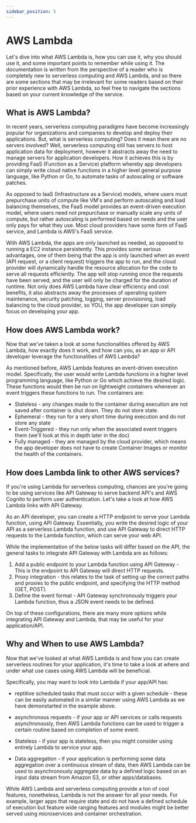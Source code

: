 ```yaml
---
sidebar_position: 5
---
```


# AWS Lambda

Let's dive into what AWS Lambda is, how you can use it, why you should use it, and some important points to remember while using it.
The documentation is written from the perspective of a reader who is completely new to serverless computing and AWS Lambda, and so there are some sections that may
be irrelevant for some readers based on their prior experience with AWS Lambda, so feel free to navigate the sections based on your current knowledge of the service.

## What is AWS Lambda?

In recent years, serverless computing paradigms have become increasingly popular for organizations and companies to develop and deploy their applications.
But, what is serverless computing? Does it mean there are no servers involved? Well, serverless computing still has servers to host application data for deployment,
however it abstracts away the need to manage servers for application developers. How it achieves this is by providing FaaS (Function as a Service) platform whereby 
app developers can simply write cloud native functions in a higher level general purpose language, like Python or Go, to automate tasks of autoscaling or software
patches. 

As opposed to IaaS (Infrastructure as a Service) models, where users must prepurchase units of compute like VM's and perform autoscaling and load balancing
themselves, the FaaS model provides an event-driven execution model, where users need not prepurchase or manually scale any units of compute, but rather 
autoscaling is performed based on needs and the user only pays for what they use. Most cloud providers have some form of FaaS service, and Lambda is AWS's FaaS service.

With AWS Lambda, the apps are only launched as needed, as opposed to running a EC2 instance persistently. This provides some serious advantages, one of them being
that the app is only launched when an event (API request, or a client request) triggers the app to run, and the cloud provider will dynamically handle the resource
allocation for the code to serve all requests efficiently. The app will stop running once the requests have been served, and the user will only be charged for the
duration of runtime. Not only does AWS Lambda have clear efficiency and cost benefits, it also abstracts away the processes of operating system maintenance,
security patching, logging, server provisioning, load balancing to the cloud provider, so YOU, the app developer can simply focus on developing your app.

## How does AWS Lambda work?

Now that we've taken a look at some functionalities offered by AWS Lambda, how exactly does it work, and how can you, as an app or API developer leverage the 
functionalities of AWS Lambda?

As mentioned before, AWS Lambda features an event-driven execution model. Specifically, the user would write Lambda functions in a higher level programming language,
like Python or Go which achieve the desired logic. These functions would then be run on lightweight containers whenever an event triggers these functions to run.
The containers are:

* Stateless - any changes made to the container during execution are not saved after container is shut down. They do not store state.
* Ephemeral - they run for a very short time during execution and do not store any state
* Event-Triggered - they run only when the associated event triggers them (we'll look at this in depth later in the doc)
* Fully managed - they are managed by the cloud provider, which means the app developer does not have to create Container Images or monitor the health of the containers.

## How does Lambda link to other AWS services?

If you're using Lambda for serverless computing, chances are you're going to be using services like API Gateway to serve backend API's and AWS Cognito to perform
user authentication. Let's take a look at how AWS Lambda links with API Gateway.

As an API developer, you can create a HTTP endpoint to serve your Lambda function, using API Gateway. Essentially, you write the desired logic of your API as a 
serverless Lambda function, and use API Gateway to direct HTTP requests to the Lambda function, which can serve your web API.

While the implementation of the below tasks will differ based on the API, the general tasks to integrate API Gateway with Lambda are as follows:
1. Add a public endpoint to your Lambda function using API Gateway - This is the endpoint to API Gateway will direct HTTP requests.
2. Proxy integration - this relates to the task of setting up the correct paths and proxies to the public endpoint, and specifying the HTTP method (GET, POST).
3. Define the event format - API Gateway synchronously triggers your Lambda function, thus a JSON event needs to be defined.

On top of these configurations, there are many more options while integrating API Gateway and Lambda, that may be useful for your application/API.

## Why and When to use AWS Lambda?

Now that we've looked at what AWS Lambda is and how you can create serverless routines for your application, it's time to take a look at where and under what use cases
using AWS Lambda will be beneficial.

Specifically, you may want to look into Lambda if your app/API has:

* reptitive scheduled tasks that must occur with a given schedule - these can be easily automated in a similar manner using AWS Lambda as we have demonstarted in the
example above.

* asynchronous requests - if your app or API services or calls requests asynchronously, then AWS Lambda functions can be used to trigger a certain routine based 
on completion of some event.

* Stateless - if your app is stateless, then you might consider using entirely Lambda to service your app.

* Data aggregation - if your application is performing some data aggregation over a continuous stream of data, then AWS Lambda can be used to asynchronously
aggregate data by a defined logic based on an input data stream from Amazon S3, or other apps/databases.

While AWS Lambda and serverless computing provide a ton of cool features, nonetheless, Lambda is not the answer for all your needs. For example, larger apps that require
state and do not have a defined schedule of execution but feature wide ranging features and modules might be better served using microservices and container
orchestration.
